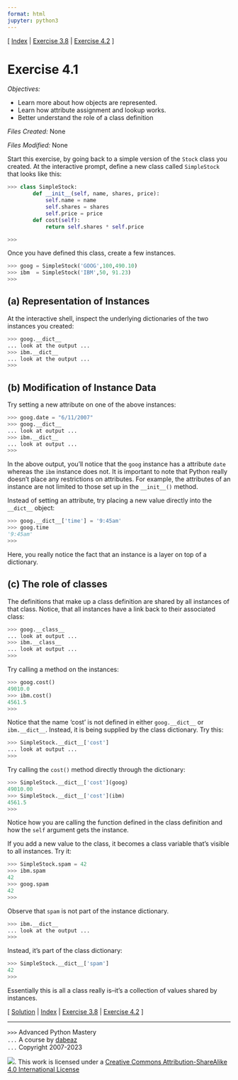 ```yaml
---
format: html
jupyter: python3
---
```

\[ [Index](index.md) | [Exercise 3.8](ex3_8.md) | [Exercise 4.2](ex4_2.md) \]

# Exercise 4.1

*Objectives:*

- Learn more about how objects are represented.
- Learn how attribute assignment and lookup works.
- Better understand the role of a class definition

*Files Created:* None

*Files Modified:* None

Start this exercise, by going back to a simple version of the `Stock` class you created. 
At the interactive prompt, define a 
new class called `SimpleStock` that looks like this:

```python
>>> class SimpleStock:
        def __init__(self, name, shares, price):
            self.name = name
            self.shares = shares
            self.price = price
        def cost(self):
            return self.shares * self.price

>>>
```

Once you have defined this class, create a few instances.

```python
>>> goog = SimpleStock('GOOG',100,490.10)
>>> ibm  = SimpleStock('IBM',50, 91.23)
>>>
```

## (a) Representation of Instances

At the interactive shell, inspect the underlying dictionaries of the two instances you created:

```python
>>> goog.__dict__
... look at the output ...
>>> ibm.__dict__
... look at the output ...
>>>
```

## (b) Modification of Instance Data

Try setting a new attribute on one of the above instances:

```python
>>> goog.date = "6/11/2007"
>>> goog.__dict__
... look at output ...
>>> ibm.__dict__
... look at output ...
>>>
```

In the above output, you'll notice that the `goog` instance has
a attribute `date` whereas the `ibm` instance does not.
It is important to note that Python really doesn't place any
restrictions on attributes.  For example, the attributes of an
instance are not limited to those set up in the `__init__()`
method.

Instead of setting an attribute, try placing a new value directly into
the `__dict__` object:

```python
>>> goog.__dict__['time'] = '9:45am'
>>> goog.time
'9:45am'
>>>
```

Here, you really notice the fact that an instance is a layer on top of a dictionary.


## (c) The role of classes

The definitions that make up a class definition are shared by all
instances of that class.  Notice, that all instances have a link back
to their associated class:

```python
>>> goog.__class__
... look at output ...
>>> ibm.__class__
... look at output ...
>>> 
```

Try calling a method on the instances:

```python
>>> goog.cost()
49010.0
>>> ibm.cost()
4561.5
>>>
```

Notice that the name 'cost' is not defined in either `goog.__dict__` or `ibm.__dict__`.   Instead, it is being supplied by the
class dictionary.  Try this:

```python
>>> SimpleStock.__dict__['cost']
... look at output ...
>>>
```

Try calling the `cost()` method directly through the dictionary:

```python
>>> SimpleStock.__dict__['cost'](goog)
49010.00
>>> SimpleStock.__dict__['cost'](ibm)
4561.5
>>>
```

Notice how you are calling the function defined in the class definition and how the `self` argument
gets the instance.

If you add a new value to the class, it becomes a class variable that's visible to all instances.  Try it:

```python
>>> SimpleStock.spam = 42
>>> ibm.spam
42
>>> goog.spam
42
>>>
```

Observe that `spam` is not part of the instance dictionary.

```python
>>> ibm.__dict__
... look at the output ...
>>>
```

Instead, it's part of the class dictionary:

```python
>>> SimpleStock.__dict__['spam']
42
>>>
```

Essentially this is all a class really is--it's a collection of values shared by instances.


\[ [Solution](soln4_1.md) | [Index](index.md) | [Exercise 3.8](ex3_8.md) | [Exercise 4.2](ex4_2.md) \]

----
`>>>` Advanced Python Mastery  
`...` A course by [dabeaz](https://www.dabeaz.com)  
`...` Copyright 2007-2023  

![](https://i.creativecommons.org/l/by-sa/4.0/88x31.png). This work is licensed under a [Creative Commons Attribution-ShareAlike 4.0 International License](http://creativecommons.org/licenses/by-sa/4.0/)
